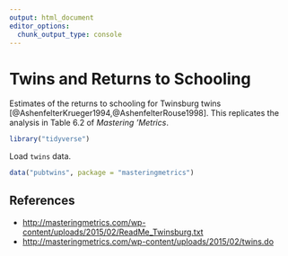 ```yaml
---
output: html_document
editor_options: 
  chunk_output_type: console
---
```

# Twins and Returns to Schooling

Estimates of the returns to schooling for Twinsburg twins [@AshenfelterKrueger1994,@AshenfelterRouse1998].
This replicates the analysis in Table 6.2 of *Mastering 'Metrics*.

```r
library("tidyverse")
```

Load `twins` data.
```r
data("pubtwins", package = "masteringmetrics")
```

## References {-}

-   <http://masteringmetrics.com/wp-content/uploads/2015/02/ReadMe_Twinsburg.txt>
-   <http://masteringmetrics.com/wp-content/uploads/2015/02/twins.do>

